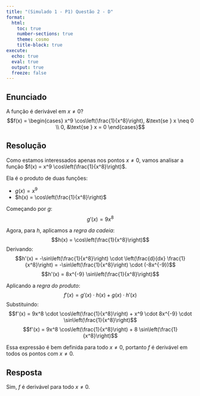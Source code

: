 ```yaml
---
title: "(Simulado 1 - P1) Questão 2 - D"
format:
  html:
    toc: true
    number-sections: true
    theme: cosmo
    title-block: true
execute:
  echo: true
  eval: true
  output: true
  freeze: false
---
```


## Enunciado
A função é derivável em $x \neq 0$?
$$f(x) = \begin{cases}
x^9 \cos\left(\frac{1}{x^8}\right), &\text{se } x \neq 0 \\
0, &\text{se } x = 0
\end{cases}$$

## Resolução
Como estamos interessados apenas nos pontos $x \neq 0$, vamos analisar a função $f(x) = x^9 \cos\left(\frac{1}{x^8}\right)$.

Ela é o produto de duas funções:

- $g(x) = x^9$
- $h(x) = \cos\left(\frac{1}{x^8}\right)$

Começando por $g$:
$$g'(x) = 9x^8$$

Agora, para $h$, aplicamos a _regra da cadeia_:
$$h(x) = \cos\left(\frac{1}{x^8}\right)$$
Derivando:
$$h'(x) = -\sin\left(\frac{1}{x^8}\right) \cdot \left(\frac{d}{dx} \frac{1}{x^8}\right) = -\sin\left(\frac{1}{x^8}\right) \cdot (-8x^{-9})$$
$$h'(x) = 8x^{-9} \sin\left(\frac{1}{x^8}\right)$$

Aplicando a _regra do produto_:
$$f'(x) = g'(x) \cdot h(x) + g(x) \cdot h'(x)$$
Substituindo:
$$f'(x) = 9x^8 \cdot \cos\left(\frac{1}{x^8}\right) + x^9 \cdot 8x^{-9} \cdot \sin\left(\frac{1}{x^8}\right)$$
$$f'(x) = 9x^8 \cos\left(\frac{1}{x^8}\right) + 8 \sin\left(\frac{1}{x^8}\right)$$

Essa expressão é bem definida para todo $x \neq 0$, portanto $f$ é derivável em todos os pontos com $x \neq 0$.

## Resposta
Sim, $f$ é derivável para todo $x \neq 0$.